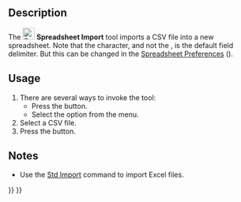 <languages/>

{{Docnav
|[[Spreadsheet_CreateSheet|CreateSheet]]
|[[Spreadsheet_Export|Export]]
|[[Spreadsheet_Workbench|Spreadsheet]]
|IconL=Spreadsheet_CreateSheet.svg
|IconR=Spreadsheet_Export.svg
|IconC=Workbench_Spreadsheet.svg
}}

{{GuiCommand
|Name=Spreadsheet Import
|MenuLocation=Spreadsheet → Import spreadsheet
|Workbenches=[[Spreadsheet_Workbench|Spreadsheet]]
|Version=0.17
|SeeAlso=[[Spreadsheet_Export|Spreadsheet Export]]
}}

==Description==

The [[File:Spreadsheet_Import.svg|24px]] '''Spreadsheet Import''' tool imports a CSV file into a new spreadsheet. Note that the {{Value|tab}} character, and not the {{Value|comma}}, is the default field delimiter. But this can be changed in the [[Spreadsheet_Preferences|Spreadsheet Preferences]] ({{Version|0.20}}).

==Usage==

# There are several ways to invoke the tool:
#* Press the {{Button|[[File:Spreadsheet_Import.svg|16px]] [[Spreadsheet_Import|Import spreadsheet]]}} button.
#* Select the {{MenuCommand|Spreadsheet → [[File:Spreadsheet_Import.svg|16px]] Import spreadsheet}} option from the menu.
# Select a CSV file.
# Press the {{Button|Open}} button.

==Notes==

* Use the [[Std_Import|Std Import]] command to import Excel {{FileName|*.xlsx}} files.


{{Docnav
|[[Spreadsheet_CreateSheet|CreateSheet]]
|[[Spreadsheet_Export|Export]]
|[[Spreadsheet_Workbench|Spreadsheet]]
|IconL=Spreadsheet_CreateSheet.svg
|IconR=Spreadsheet_Export.svg
|IconC=Workbench_Spreadsheet.svg
}}

{{Spreadsheet_Tools_navi{{#translation:}}}}
{{Userdocnavi{{#translation:}}}}